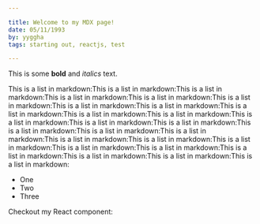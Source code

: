 ```yaml
---

title: Welcome to my MDX page!
date: 05/11/1993
by: yyggha
tags: starting out, reactjs, test

---
```


This is some **bold** and _italics_ text.

This is a list in markdown:This is a list in markdown:This is a list in markdown:This is a list in markdown:This is a list in markdown:This is a list in markdown:This is a list in markdown:This is a list in markdown:This is a list in markdown:This is a list in markdown:This is a list in markdown:This is a list in markdown:This is a list in markdown:This is a list in markdown:This is a list in markdown:This is a list in markdown:This is a list in markdown:This is a list in markdown:This is a list in markdown:This is a list in markdown:This is a list in markdown:This is a list in markdown:This is a list in markdown:This is a list in markdown:This is a list in markdown:This is a list in markdown:

-  One
-  Two
-  Three

Checkout my React component:
